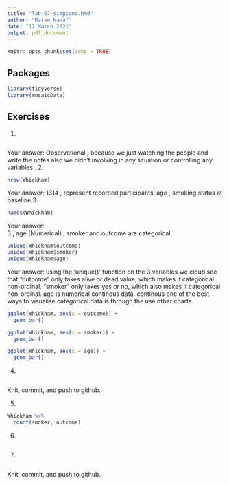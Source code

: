 ```yaml
---
title: "lab-07-simpsons.Rmd"
author: "Maram Nawaf"
date: "17 March 2021"
output: pdf_document
---
```


```r
knitr::opts_chunk$set(echo = TRUE)
```

## Packages

```r
library(tidyverse) 
library(mosaicData)
```


## Exercises


1.  
```r

```
    
Your answer:
Observational , because we just watching the people and write the notes also we didn't involving in any situation or controlling any variables .
2.  
```r
nrow(Whickham)
```

Your answer;
1314 , represent recorded participants' age , smoking status at baseline 
3.  

```r
names(Whickham)
```

Your answer:  
3 , age (Numerical) , smoker and outcome are categorical 
```r
unique(Whickham$outcome)
unique(Whickham$smoker)
unique(Whickham$age)
```

Your answer: using the 'unique()' function on the 3 variables we cloud see that "outcome" only takes alive or dead value, which makes it categorical non-ordinal.
"smoker" only takes yes or no, which also makes it categorical non-ordinal.
age is numerical continous data.
continous one of the best ways to visualise categorical data is through the use ofbar charts.

```r
ggplot(Whickham, aes(x = outcome)) +
  geom_bar()
```


```r
ggplot(Whickham, aes(x = smoker)) +
  geom_bar()
```

```r
ggplot(Whickham, aes(x = age)) +
  geom_bar()
```


4. 

```r

```

Knit, commit, and push to github.

5. 

```r
Whickham %>%
  count(smoker, outcome)
```

6.

```r

```

7. 

```r

```

Knit, commit, and push to github.